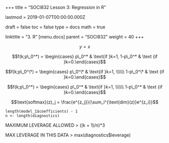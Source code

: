 +++
title = "SOCI832 Lesson 3: Regression in R"

lastmod = 2019-01-07T00:00:00.000Z

draft = false
toc = false
type = docs
math = true

linktitle = "3.  R"
[menu.docs]
    parent = "SOCI832"
    weight = 40
+++


$$ y = x $$

$$f(k;p\_0^*) = \begin{cases} p\_0^* & \text{if }k=1, 1-p\_0^* & \text {if }k=0.\end{cases}$$


$$f(k;p\_0^\*) = \begin{cases} p\_0^\* & \text{if }k=1, \\\\\\ 1-p\_0^\* & \text {if }k=0.\end{cases}$$

<div> 
$$f(k;p\_0^*) = \begin{cases} p\_0^* & \text{if }k=1, \\\\\\
1-p\_0^* & \text {if }k=0.\end{cases}$$
</div> 

<div>
$$\text{softmax}(z)_j = \frac{e^{z_j}}{\sum_i^{\text{dim}(z)}e^{z_i}}$$ 
</div>  
  
    length(model_1$coefficients) - 1
    n <- length(diagnostics) 

MAXIMUM LEVERAGE ALLOWED >
    ((k + 1)/n)*3 

MAX LEVERAGE IN THIS DATA >
    max(diagnostics$leverage)
